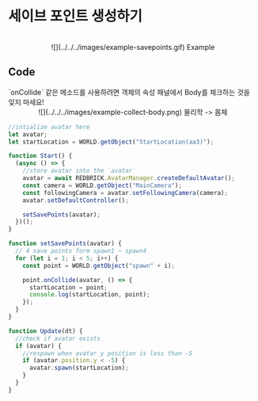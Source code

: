 
# 세이브 포인트 생성하기

<br />
<center>![](../../../images/example-savepoints.gif) Example</center>

## Code

<Callout type="error" icon="‼️">
  `onCollide` 같은 메소드를 사용하려면 객체의 속성 패널에서 Body를 체크하는 것을
  잊지 마세요!
  <center>![](../../../images/example-collect-body.png) 물리학 -> 몸체</center>
</Callout>

```js showLineNumbers copy filename="PresetScript"
//intialize avatar here
let avatar;
let startLocation = WORLD.getObject("StartLocation(aa3)");

function Start() {
  (async () => {
    //store avatar into the `avatar`
    avatar = await REDBRICK.AvatarManager.createDefaultAvatar();
    const camera = WORLD.getObject("MainCamera");
    const followingCamera = avatar.setFollowingCamera(camera);
    avatar.setDefaultController();

    setSavePoints(avatar);
  })();
}

function setSavePoints(avatar) {
  // 4 save points form spawn1 ~ spawn4
  for (let i = 1; i < 5; i++) {
    const point = WORLD.getObject("spawn" + i);

    point.onCollide(avatar, () => {
      startLocation = point;
      console.log(startLocation, point);
    });
  }
}

function Update(dt) {
  //check if avatar exists
  if (avatar) {
    //respawn when avatar y position is less than -5
    if (avatar.position.y < -5) {
      avatar.spawn(startLocation);
    }
  }
}
```
